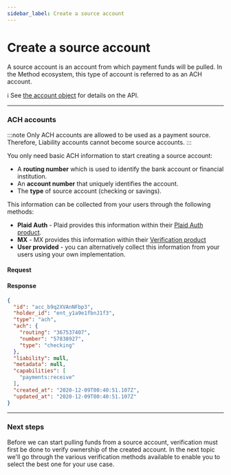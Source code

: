 ```yaml
---
sidebar_label: Create a source account
---
```



# Create a source account

A source account is an account from which payment funds will be pulled.
In the Method ecosystem, this type of account is referred to as an ACH account.

ℹ️ See [the account object](/api/core/accounts/object#example---ach-account-checking--savings) for details on the API.

---

### ACH accounts

:::note
Only ACH accounts are allowed to be used as a payment source. Therefore, Liability
accounts cannot become source accounts.
:::

You only need basic ACH information to start creating a source account:

- A __routing number__ which is used to identify the bank account or financial institution.
- An __account number__ that uniquely identifies the account.
- The __type__ of source account (checking or savings).


This information can be collected from your users through the following methods:

- __Plaid Auth__ - Plaid provides this information within their [Plaid Auth product](https://plaid.com/docs/auth/).
- __MX__ - MX provides this information within their [Verification product](https://docs.mx.com/atrium#premium_features_verification)
- __User provided__ - you can alternatively collect this information from your users using
your own implementation.

#### Request
<AccountsCreateACH />

#### Response
```json
{
  "id": "acc_b9q2XVAnNFbp3",
  "holder_id": "ent_y1a9e1fbnJ1f3",
  "type": "ach",
  "ach": {
    "routing": "367537407",
    "number": "57838927",
    "type": "checking"
  },
  "liability": null,
  "metadata": null,
  "capabilities": [
    "payments:receive"
  ],
  "created_at": "2020-12-09T00:40:51.107Z",
  "updated_at": "2020-12-09T00:40:51.107Z"
}
```


---

### Next steps
Before we can start pulling funds from a source account, verification must first be
done to verify ownership of the created account. In the next topic we'll go through the
various verification methods available to enable you to select the best one for your
use case.
